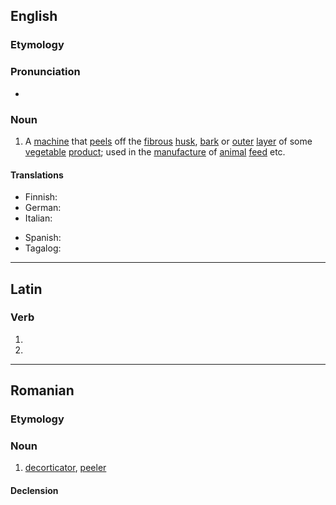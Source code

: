 ==English==

===Etymology===
{{suffix|en|decorticate|or}}

===Pronunciation===
* {{a|UK}} {{IPA|en|/diːˈkɔːtɪkeɪtə(ɹ)/}}

===Noun===
{{en-noun}}

# A [[machine]] that [[peel]]s off the [[fibrous]] [[husk]], [[bark]] or [[outer]] [[layer]] of some [[vegetable]] [[product]]; used in the [[manufacture]] of [[animal]] [[feed]] etc.

====Translations====
{{trans-top|peeling machine}}
* Finnish: {{t|fi|kuorimakone}}
* German: {{t|de|Schälmaschine|f}}
* Italian: {{t|it|decorcicatore|m}}
{{trans-mid}}
* Spanish: {{t|es|descortezador}}
* Tagalog: {{t|tl|luknapan}}
{{trans-bottom}}

----

==Latin==

===Verb===
{{la-verb-form|dēcorticātor}}

# {{inflection of|la|dēcorticō||2|s|futr|pasv|impr}}
# {{inflection of|la|dēcorticō||3|s|futr|pasv|impr}}

----

==Romanian==

===Etymology===
{{suffix|ro|decortica|-tor}}

===Noun===
{{ro-noun|n|decorticatoare}}

# [[#English|decorticator]], [[peeler]]

====Declension====
{{ro-noun-n|pl=decorticatoare}}